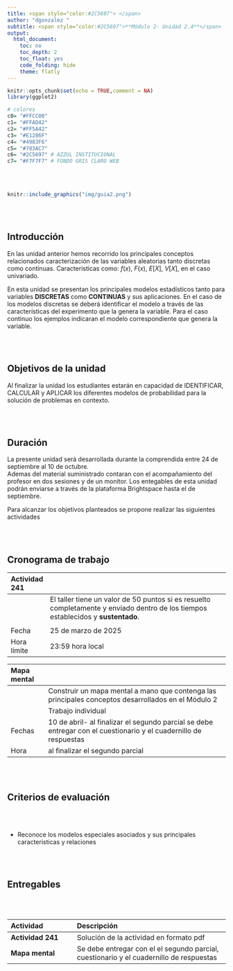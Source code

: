 ```yaml
---
title: <span style="color:#2C5697"> </span>  
author: "dgonzalez "
subtitle: <span style="color:#2C5697">**Módulo 2- Unidad 2.4**</span> 
output:
  html_document:
    toc: no
    toc_depth: 2
    toc_float: yes
    code_folding: hide
    theme: flatly
---
```




```r
knitr::opts_chunk$set(echo = TRUE,comment = NA)
library(ggplot2)

# colores
c0= "#FFCC00"
c1= "#FFAD42"
c2= "#FF5A42"
c3= "#E1286F"
c4= "#4983F6"
c5= "#783AC7"
c6= "#2C5697" # AZZUL INSTITUCIONAL
c7= "#F7F7F7" # FONDO GRIS CLARO WEB
```

<br/><br/>



```r
knitr::include_graphics("img/guia2.png")
```


<br/><br/>


## **Introducción**

En las unidad anterior hemos recorrido los principales conceptos relacionados caracterización de las variables aleatorias tanto discretas como continuas.  Características como:  $f(x)$, $F(x)$, $E[X]$, $V[X]$, en el caso univariado. 

En esta unidad se presentan los principales modelos estadísticos tanto para variables **DISCRETAS**  como **CONTINUAS** y sus aplicaciones. En el caso de los modelos discretas se deberá identificar el modelo a través de  las características del experimento que la genera la variable. Para el caso continuo los ejemplos indicaran el modelo correspondiente que genera la variable.


<br/><br/>

## **Objetivos de la unidad**

Al finalizar la unidad los estudiantes estarán  en  capacidad de  IDENTIFICAR, CALCULAR y APLICAR los diferentes modelos de probabilidad para la solución de problemas en contexto.

<br/><br/>

## **Duración**

La presente  unidad será desarrollada durante la comprendida entre 24 de septiembre al 10 de octubre.        
Ademas del material suministrado  contaran con el acompañamiento del profesor en dos sesiones y de un monitor. Los entegables  de esta unidad podrán enviarse a través de la plataforma Brightspace hasta el  de septiembre.

Para alcanzar los objetivos planteados se propone realizar las siguientes actividades

<br/><br/>

## **Cronograma de trabajo**

|**Actividad 241**|                                                                         | 
|:---------------|:------------------------------------------------------------------------|
|                | El taller tiene un valor de 50 puntos si es resuelto completamente y enviado dentro de los tiempos establecidos  y **sustentado**. |
|                |                                                                         |
| Fecha          | 25  de marzo de 2025                                                    |
| Hora límite    | 23:59  hora  local                                                      |

|**Mapa mental** |                                                                         |
|:---------------|:------------------------------------------------------------------------|
|                | Construir un mapa mental a mano que contenga las principales conceptos desarrollados en el Módulo 2 |
|                | Trabajo individual                                                      |
|Fechas          |  10 de abril- al finalizar el segundo parcial se debe entregar con el cuestionario y el cuadernillo de respuestas |            
|Hora            | al finalizar el segundo parcial                                         |

<br/><br/>

## **Criterios de evaluación**

<br/><br/>


* Reconoce los modelos especiales asociados y sus principales caracteristicas y relaciones

<br/><br/>

## **Entregables** 

<br/><br/>

|Actividad      | Descripción                      | 
|:--------------|:---------------------------------|
| **Actividad 241** | Solución de la actividad en formato pdf|
| **Mapa mental**   | Se debe entregar con el el segundo parcial, cuestionario y el cuadernillo de respuestas           |

<br/><br/><br/><br/>

